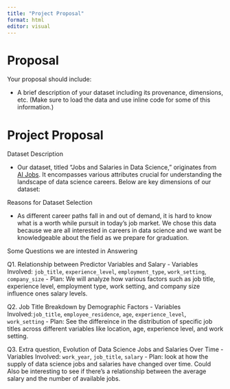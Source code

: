 ```yaml
---
title: "Project Proposal"
format: html
editor: visual
---
```


# Proposal

Your proposal should include:



-   A brief description of your dataset including its provenance, dimensions, etc. (Make sure to load the data and use inline code for some of this information.)


# Project Proposal

Dataset Description

- Our dataset, titled "Jobs and Salaries in Data Science," originates from [AI Jobs](https://ai-jobs.net/salaries/2023/). It encompasses various attributes crucial for understanding the landscape of data science careers. Below are key dimensions of our dataset:

Reasons for Dataset Selection

- As different career paths fall in and out of demand, it is hard to know what is a worth while pursuit in today's job market. We chose this data because we are all interested in careers in data science and we want be knowledgeable about the field as we prepare for graduation. 

Some Questions we are intested in Answering

Q1.  Relationship between Predictor Variables and Salary
   - Variables Involved: `job_title`, `experience_level`, `employment_type`, `work_setting`, `company_size`
   - Plan: We will analyze how various factors such as job title, experience level, employment type, work setting, and company size influence ones salary levels.

Q2. Job Title Breakdown by Demographic Factors
   - Variables Involved:`job_title`, `employee_residence`, `age`, `experience_level`, `work_setting`
   - Plan: See the differeince in the distribution of specific job titles across different variables like location, age, experience level, and work setting.

Q3. Extra question, Evolution of Data Science Jobs and Salaries Over Time
   - Variables Involved: `work_year`, `job_title`, `salary`
   - Plan: look at how the supply of data science jobs and  salaries have changed over time. Could Also be interesting to see  if there's a relationship between the average salary and the number of available jobs.



